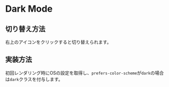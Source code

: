 # Dark Mode

## 切り替え方法

右上のアイコンをクリックすると切り替えられます。

## 実装方法

初回レンダリング時にOSの設定を取得し、`prefers-color-scheme`が`dark`の場合は`dark`クラスを付与します。

```tsx

```
